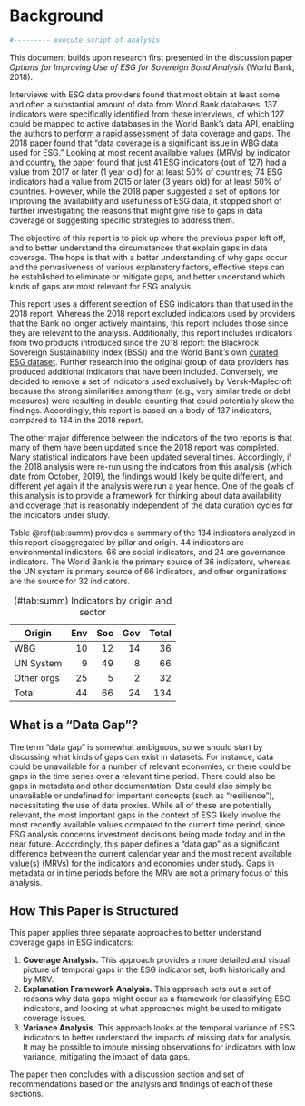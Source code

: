 # Background 

```r
#--------- execute script of analysis
```

This document builds upon research first presented in the discussion paper
*Options for Improving Use of ESG for Sovereign Bond Analysis* (World Bank, 2018).

Interviews with ESG data providers found that most obtain at least some and often a substantial amount
of data from World Bank databases.
137 indicators were specifically identified from these interviews, of which 127 could be mapped to
active databases in the World Bank's data API, enabling the authors to [perform a rapid
assessment][2018-calcs] of data coverage and gaps.
The 2018 paper found that "data coverage is a significant issue in WBG data used for ESG."
Looking at most recent available values (MRVs) by indicator and country, the paper found that
just 41 ESG indicators (out of 127) had a value from 2017 or later (1 year old) for at least 50% of countries;
74 ESG indicators had a value from 2015 or later (3 years old) for at least 50% of countries. However,
while the 2018 paper suggested a set of options for improving the availability and usefulness of
ESG data, it stopped short of further investigating the reasons that might give rise to gaps in data coverage
or suggesting specific strategies to address them.

The objective of this report is to pick up where the previous paper left off, and to better understand
the circumstances that explain gaps in data coverage. The hope is that with a better understanding
of why gaps occur and the pervasiveness of various explanatory factors, effective steps can be established to
eliminate or mitigate gaps, and better understand which kinds of gaps are most relevant for ESG analysis.

This report uses a different selection of ESG indicators than that used in the 2018 report.
Whereas the 2018 report excluded indicators used by providers that the Bank no longer actively maintains,
this report includes those since they are relevant to the analysis. Additionally, this report includes
indicators from two products introduced since the 2018 report: the Blackrock Sovereign Sustainability
Index (BSSI) and the World Bank's own [curated ESG dataset][esg-ddh]. Further research into the original
group of data providers has produced additional indicators that have been included. Conversely, we decided
to remove a set of indicators used exclusively by Versk-Maplecroft because the strong similarities
among them (e.g., very similar trade or debt measures) were resulting in double-counting that could
potentially skew the findings. Accordingly, this report is based on a body of 137 indicators, compared
to 134 in the 2018 report.

The other major difference between the indicators of the two reports is that many of them have been updated
since the 2018 report was completed. Many statistical indicators have been updated several times. Accordingly, if the 2018
analysis were re-run using the indicators from this analysis (which date from October, 2019), the findings would likely be quite different,
and different yet again if the analysis were run a year hence. One of the goals of this analysis is to
provide a framework for thinking about data availability and coverage that is reasonably independent of
the data curation cycles for the indicators under study.


Table \@ref(tab:summ)  provides a summary of the 134 indicators analyzed in this report
disaggregated by pillar and origin.  44 indicators are environmental
indicators, 66 are social indicators, and 24 are governance indicators.  The
World Bank is the primary source of 36 indicators, whereas the UN system is
primary source of 66 indicators, and other organizations are the source for 32
indicators.

  Table: (\#tab:summ) Indicators by origin and sector

  Origin     | Env  | Soc  | Gov | Total
  ------     | ---: | ---: | ---:| ----:
  WBG        | 10   | 12   | 14  | 36
  UN System  | 9    | 49   | 8   | 66
  Other orgs | 25   | 5    | 2   | 32
  Total      | 44   | 66   | 24  | 134

## What is a "Data Gap"? ##

The term "data gap" is somewhat ambiguous, so we should start by discussing what kinds of gaps can exist
in datasets.
For instance, data could be unavailable for a number of relevant economies, or there
could be gaps in the time series over a relevant time period. There could also be gaps in metadata and other
documentation. Data could also simply be unavailable or undefined for important concepts (such as "resilience"), necessitating the
use of data proxies. While all of these are potentially relevant, the most important gaps in the context of ESG
likely involve the most recently available values compared to the current time period, since ESG
analysis concerns investment decisions being made today and in the near future. Accordingly, this paper
defines a "data gap" as a significant difference between the current calendar year and the most recent available value(s)
(MRVs) for the indicators and economies under study. Gaps in metadata or in time periods before the MRV 
are not a primary focus of this analysis.


## How This Paper is Structured ##

This paper applies three separate approaches to better understand coverage gaps in ESG indicators:

1. **Coverage Analysis.** This approach provides a more detailed and visual picture of temporal gaps in the
   ESG indicator set, both historically and by MRV.
2. **Explanation Framework Analysis.** This approach sets out a set of reasons why data gaps might occur
   as a framework for classifying ESG indicators, and looking at what approaches might be used to mitigate
   coverage issues.
3. **Variance Analysis.** This approach looks at the temporal variance of ESG indicators to better
   understand the impacts of missing data for analysis. It may be possible to impute missing observations
   for indicators with low variance, mitigating the impact of data gaps.

The paper then concludes with a discussion section and set of recommendations based on the analysis and findings
of each of these sections.

[2018-calcs]: #TODO
[esg-ddh]: https://datacatalog.worldbank.org/dataset/environment-social-and-governance-data
